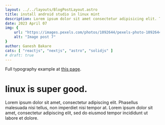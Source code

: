 ```yaml
---
layout: ../../layouts/BlogPostLayout.astro
title: install android studio in linux mint
description: Lorem ipsum dolor sit amet consectetur adipisicing elit. Tenetur vero esse non molestias eos excepturi.
date: 2023 April 07
img: { 
    url: "https://images.pexels.com/photos/1092644/pexels-photo-1092644.jpeg?auto=compress&cs=tinysrgb&w=1600", 
    alt: "Image post 7" 
}
author: Ganesh Bakare
cats: [ "reactjs", "nextjs", "astro", "solidjs" ]
# draft: true
---
```


Full typography example at [this page](./sixth-post).

# linux is super good.

Lorem ipsum dolor sit amet, consectetur adipiscing elit. Phasellus malesuada nisi tellus, non imperdiet nisi tempor at. Lorem ipsum dolor sit amet, consectetur adipiscing elit, sed do eiusmod tempor incididunt ut labore et dolore.